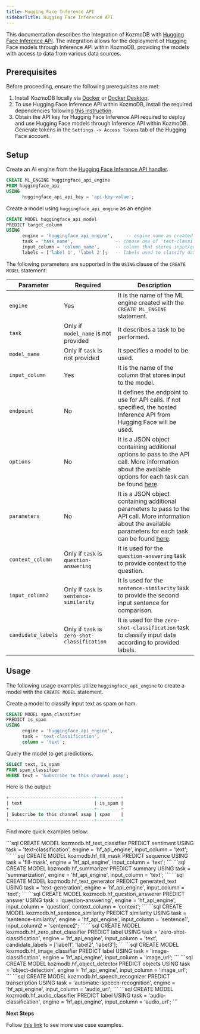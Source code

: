 ```yaml
---
title: Hugging Face Inference API
sidebarTitle: Hugging Face Inference API
---
```


This documentation describes the integration of KozmoDB with [Hugging Face Inference API](https://huggingface.co/inference-api/serverless).
The integration allows for the deployment of Hugging Face models through Inference API within KozmoDB, providing the models with access to data from various data sources.

## Prerequisites

Before proceeding, ensure the following prerequisites are met:

1. Install KozmoDB locally via [Docker](https://docs.kozmodb.com/setup/self-hosted/docker) or [Docker Desktop](https://docs.kozmodb.com/setup/self-hosted/docker-desktop).
2. To use Hugging Face Inference API within KozmoDB, install the required dependencies following [this instruction](https://docs.kozmodb.com/setup/self-hosted/docker#install-dependencies).
3. Obtain the API key for Hugging Face Inference API required to deploy and use Hugging Face models through Inference API within KozmoDB. Generate tokens in the `Settings -> Access Tokens` tab of the Hugging Face account.

## Setup

Create an AI engine from the [Hugging Face Inference API handler](https://github.com/digitranslab/kozmodb/tree/main/kozmodb/integrations/handlers/huggingface_api_handler).

```sql
CREATE ML_ENGINE huggingface_api_engine
FROM huggingface_api
USING
      huggingface_api_api_key = 'api-key-value';
```

Create a model using `huggingface_api_engine` as an engine.

```sql
CREATE MODEL huggingface_api_model
PREDICT target_column
USING
      engine = 'huggingface_api_engine',     -- engine name as created via CREATE ML_ENGINE
      task = 'task_name',                -- choose one of 'text-classification', 'text-generation', 'question-answering', 'sentence-similarity', 'zero-shot-classification', 'summarization', 'fill-mask', 'image-classification', 'object-detection', 'automatic-speech-recognition', 'audio-classification'
      input_column = 'column_name',      -- column that stores input/question to the model
      labels = ['label 1', 'label 2'];   -- labels used to classify data (used for classification tasks)
```

The following parameters are supported in the `USING` clause of the `CREATE MODEL` statement:

| Parameter          | Required                                     | Description     |
| ------------------ | -------------------------------------------- | --------------- |
| `engine`           | Yes                                          | It is the name of the ML engine created with the `CREATE ML_ENGINE` statement.|
| `task`             | Only if `model_name` is not provided         | It describes a task to be performed.|
| `model_name`       | Only if `task` is not provided               | It specifies a model to be used.|
| `input_column`     | Yes                                          | It is the name of the column that stores input to the model.|
| `endpoint`         | No                                           | It defines the endpoint to use for API calls. If not specified, the hosted Inference API from Hugging Face will be used.|
| `options`          | No                                           | It is a JSON object containing additional options to pass to the API call. More information about the available options for each task can be found [here](https://huggingface.co/docs/api-inference/detailed_parameters).|
| `parameters`       | No                                           | It is a JSON object containing additional parameters to pass to the API call. More information about the available parameters for each task can be found [here](https://huggingface.co/docs/api-inference/detailed_parameters).|
| `context_column`   | Only if `task` is `question-answering`       | It is used for the `question-answering` task to provide context to the question.|
| `input_column2`    | Only if `task` is `sentence-similarity`      | It is used for the `sentence-similarity` task to provide the second input sentence for comparison.|
| `candidate_labels` | Only if `task` is `zero-shot-classification` | It is used for the `zero-shot-classification` task to classify input data according to provided labels.|

## Usage

The following usage examples utilize `huggingface_api_engine` to create a model with the `CREATE MODEL` statement.

Create a model to classify input text as spam or ham.

```sql
CREATE MODEL spam_classifier
PREDICT is_spam
USING
      engine = 'huggingface_api_engine',
      task = 'text-classification',
      column = 'text';
```

Query the model to get predictions.

```sql
SELECT text, is_spam
FROM spam_classifier
WHERE text = 'Subscribe to this channel asap';
```

Here is the output:

```sql
+--------------------------------+---------+
| text                           | is_spam |
+--------------------------------+---------+
| Subscribe to this channel asap | spam    |
+--------------------------------+---------+
```

<Info>

Find more quick examples below:

<AccordionGroup>

<Accordion title="Text Classification">
```sql
CREATE MODEL kozmodb.hf_text_classifier
PREDICT sentiment
USING
  task = 'text-classification',
  engine = 'hf_api_engine',
  input_column = 'text';
```
</Accordion>

<Accordion title="Fill Mask">
```sql
CREATE MODEL kozmodb.hf_fill_mask
PREDICT sequence
USING
  task = 'fill-mask',
  engine = 'hf_api_engine',
  input_column = 'text';
```
</Accordion>

<Accordion title="Summarization">
```sql
CREATE MODEL kozmodb.hf_summarizer
PREDICT summary
USING
  task = 'summarization',
  engine = 'hf_api_engine',
  input_column = 'text';
```
</Accordion>

<Accordion title="Text Generation">
```sql
CREATE MODEL kozmodb.hf_text_generator
PREDICT generated_text
USING
  task = 'text-generation',
  engine = 'hf_api_engine',
  input_column = 'text';
```
</Accordion>

<Accordion title="Question Answering">
```sql
CREATE MODEL kozmodb.hf_question_answerer
PREDICT answer
USING
  task = 'question-answering',
  engine = 'hf_api_engine',
  input_column = 'question',
  context_column = 'context';
```
</Accordion>

<Accordion title="Sentences Similarity">
```sql
CREATE MODEL kozmodb.hf_sentence_similarity
PREDICT similarity
USING
  task = 'sentence-similarity',
  engine = 'hf_api_engine',
  input_column = 'sentence1',
  input_column2 = 'sentence2';
```
</Accordion>

<Accordion title="Zero Shot Classification">
```sql
CREATE MODEL kozmodb.hf_zero_shot_classifier
PREDICT label
USING
  task = 'zero-shot-classification',
  engine = 'hf_api_engine',
  input_column = 'text',
  candidate_labels = ['label1', 'label2', 'label3'];
```
</Accordion>

<Accordion title="Image Classification">
```sql
CREATE MODEL kozmodb.hf_image_classifier
PREDICT label
USING
  task = 'image-classification',
  engine = 'hf_api_engine',
  input_column = 'image_url';
```
</Accordion>

<Accordion title="Object Detection">
```sql
CREATE MODEL kozmodb.hf_object_detector
PREDICT objects
USING
  task = 'object-detection',
  engine = 'hf_api_engine',
  input_column = 'image_url';
```
</Accordion>

<Accordion title="Automatic Speech Recognition">
```sql
CREATE MODEL kozmodb.hf_speech_recognizer
PREDICT transcription
USING
  task = 'automatic-speech-recognition',
  engine = 'hf_api_engine',
  input_column = 'audio_url';
```
</Accordion>

<Accordion title="Audio Classification">
```sql
CREATE MODEL kozmodb.hf_audio_classifier
PREDICT label
USING
  task = 'audio-classification',
  engine = 'hf_api_engine',
  input_column = 'audio_url';
```
</Accordion>

</AccordionGroup>

</Info>

<Tip>

**Next Steps**

Follow [this link](https://docs.kozmodb.com/sql/tutorials/hugging-face-inference-api-examples) to see more use case examples.
</Tip>
